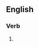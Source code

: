 ==English==

===Verb===
{{head|en|verb form}}

# {{present participle of|overexcite|lang=en|nocat=1}}